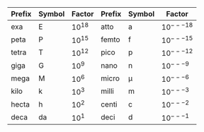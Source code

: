 | Prefix | Symbol | Factor | Prefix | Symbol | Factor |
|---|---|---|---|---|---|
| exa | E | $10^{18}$ | atto | a | $10^{---18}$ |
| peta | P | $10^{15}$ | femto | f | $10^{---15}$ |
| tetra | T | $10^{12}$ | pico | p | $10^{---12}$ |
| giga | G | $10^{9}$ | nano | n | $10^{---9}$ |
| mega | M | $10^{6}$ | micro | μ | $10^{---6}$ |
| kilo | k | $10^{3}$ | milli | m | $10^{---3}$ |
| hecta | h | $10^{2}$ | centi | c | $10^{---2}$ |
| deca | da | $10^{1}$ | deci | d | $10^{---1}$ |
